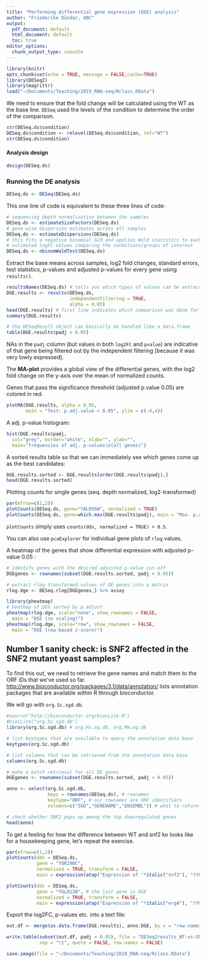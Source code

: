 ```yaml
---
title: "Performing differential gene expression (DGE) analysis"
author: "Friederike Dündar, ABC"
output:
  pdf_document: default
  html_document: default
  toc: true
editor_options: 
  chunk_output_type: console
---
```


```r
library(knitr)
opts_chunk$set(echo = TRUE, message = FALSE,cache=TRUE)
library(DESeq2)
library(magrittr)
load("~/Documents/Teaching/2019_RNA-seq/Rclass.RData")
```

We need to ensure that the fold change will be calculated using the WT as the base line.
`DESeq` used the levels of the condition to determine the order of the comparison.

```r
str(DESeq.ds$condition)
DESeq.ds$condition <- relevel(DESeq.ds$condition, ref="WT")
str(DESeq.ds$condition)
```

#### Analysis design

```r
design(DESeq.ds)
```

### Running the DE analysis

```r
DESeq.ds <- DESeq(DESeq.ds)
```

This one line of code is equivalent to these three lines of code:

```r
# sequencing depth normalization between the samples
DESeq.ds <- estimateSizeFactors(DESeq.ds) 
# gene-wise dispersion estimates across all samples
DESeq.ds <- estimateDispersions(DESeq.ds) 
# this fits a negative binomial GLM and applies Wald statistics to each gene's
# estimated logFC values comparing the conditions/groups of interest
DESeq.ds <- nbinomWaldTest(DESeq.ds) 
```

Extract the base means across samples, log2 fold changes, standard errors, 
test statistics, p-values and adjusted p-values for every gene using `results()`.

```r
resultsNames(DESeq.ds) # tells you which types of values can be extracted with results()
DGE.results <- results(DESeq.ds,
                       independentFiltering = TRUE,
                       alpha = 0.05)
head(DGE.results) # first line indicates which comparison was done for the log2FC
summary(DGE.results)

# the DESeqResult object can basically be handled like a data.frame
table(DGE.results$padj < 0.05)
```

NAs in the `padj` column (but values in both `log2FC` and `pvalue`) are indicative of that gene being filtered out by the independent filtering [because it was very lowly expressed].

The __MA-plot__ provides a global view of the differential genes, with the log2 fold
change on the y-axis over the mean of normalized counts.

Genes that pass the significance threshold (adjusted p.value \textless 0.05) are colored in red.

```r
plotMA(DGE.results, alpha = 0.05, 
       main = "Test: p.adj.value < 0.05", ylim = c(-4,4))
```

A adj. p-value histogram:

```r
hist(DGE.results$padj, 
  col="grey", border="white", xlab="", ylab="",
  main="frequencies of adj. p-values\n(all genes)")
```

A sorted results table so that we can immediately see which genes come up as the best candidates:

```r
DGE.results.sorted <- DGE.results[order(DGE.results$padj),]
head(DGE.results.sorted)
```

Plotting counts for single genes (seq. depth normalized, log2-transformed)

```r
par(mfrow=c(1,2))
plotCounts(DESeq.ds, gene="YAL056W", normalized = TRUE)  
plotCounts(DESeq.ds, gene=which.max(DGE.results$padj), main = "Max. p.adj.")
```

`plotCounts` simply uses `counts(dds, normalized = TRUE) + 0.5`.

You can also use `pcaExplorer` for individual gene plots of `rlog` values.

A heatmap of the genes that show differential expression with adjusted p-value \textless 0.05 :

```r
# identify genes with the desired adjusted p-value cut-off
DGEgenes <- rownames(subset(DGE.results.sorted, padj < 0.05))

# extract rlog-transformed values of DE genes into a matrix
rlog.dge <- DESeq.rlog[DGEgenes,] %>% assay

library(pheatmap)
# heatmap of DEG sorted by p.adjust
pheatmap(rlog.dge, scale="none", show_rownames = FALSE,
  main = "DGE (no scaling)")
pheatmap(rlog.dge, scale="row", show_rownames = FALSE,
  main = "DGE (row-based z-score)")
```


## Number 1 sanity check: is SNF2 affected in the SNF2 mutant yeast samples?

To find this out, we need to retrieve the gene names and match them to the ORF 
IDs that we've used so far.
[http://www.bioconductor.org/packages/3.1/data/annotation/](http://www.bioconductor.org/packages/3.1/data/annotation/)
lists annotation packages that are available within R through bioconductor.

We will go with `org.Sc.sgd.db`.

```r
#source("http://bioconductor.org/biocLite.R")
#biocLite("org.Sc.sgd.db")
library(org.Sc.sgd.db) # org.Hs.eg.db, org.Mm.eg.db

# list keytypes that are available to query the annotation data base
keytypes(org.Sc.sgd.db)

# list columns that can be retrieved from the annotation data base
columns(org.Sc.sgd.db)

# make a batch retrieval for all DE genes
DGEgenes <- rownames(subset(DGE.results.sorted, padj < 0.05))

anno <- select(org.Sc.sgd.db,
               keys = rownames(DESeq.ds), # rownames
               keytype="ORF", # our rownames are ORF identifiers
               columns=c("SGD","GENENAME","ENSEMBL")) # what to return

# check whether SNF2 pops up among the top downregulated genes
head(anno)

```

To get a feeling for how the difference between WT and snf2 ko looks like for a
housekeeping gene, let's repeat the exercise.

```r
par(mfrow=c(1,2))
plotCounts(dds = DESeq.ds,
           gene = "YOR290C",
           normalized = TRUE, transform = FALSE,
           main = expression(atop("Expression of "*italic("snf2"), "(YOR290C)")))

plotCounts(dds = DESeq.ds,
           gene = "YGL012W", # the last gene in DGE
           normalized = TRUE, transform = FALSE,
           main = expression(atop("Expression of "*italic("erg4"), "(YGL012W)")))

```

Export the log2FC, p-values etc. into a text file:

```r
out.df <- merge(as.data.frame(DGE.results), anno.DGE, by.x = "row.names", by.y = "ORF")

write.table(subset(out.df, padj < 0.05), file = "DESeq2results_WT-vs-SNF2.txt",
            sep = "\t", quote = FALSE, row.names = FALSE)
```

```r
save.image(file = "~/Documents/Teaching/2019_RNA-seq/Rclass.RData")
```
